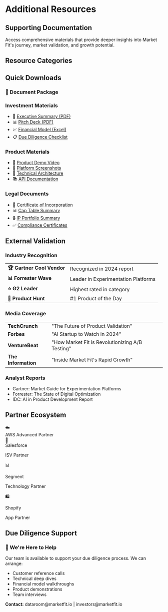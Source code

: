 
<style>{`
  .summary-table {
    width: 100%;
    border-collapse: collapse;
    background: rgba(255, 255, 255, 0.05);
    border-radius: 12px;
    overflow: hidden;
    backdrop-filter: blur(10px);
    margin: 1.5rem 0;
  }
  
  .summary-table td {
    padding: 1rem 1.5rem;
    border-bottom: 1px solid rgba(0, 0, 0, 0.1);
  }
  
  .summary-table td:first-child {
    font-weight: 600;
    background: rgba(0, 0, 0, 0.05);
  }
  
  .summary-table tr:last-child td {
    border-bottom: none;
  }
  
  .dark .summary-table {
    background: rgba(255, 255, 255, 0.05);
  }
  
  .dark .summary-table td {
    border-bottom: 1px solid rgba(255, 255, 255, 0.1);
  }
  
  .dark .summary-table td:first-child {
    background: rgba(255, 255, 255, 0.1);
  }
`}</style>

# Additional Resources

## Supporting Documentation

Access comprehensive materials that provide deeper insights into Market Fit's journey, market validation, and growth potential.

## Resource Categories

<div style={{ display: 'grid', gridTemplateColumns: 'repeat(auto-fit, minmax(300px, 1fr))', gap: '1.5rem', margin: '2rem 0' }}>
  <NavigationCard 
    href="/appendix/press" 
    title="Press & Media" 
    description="Media coverage, press releases, and industry recognition"
    icon="📰"
    featured={true}
  />
  
  <NavigationCard 
    href="/appendix/research" 
    title="Market Research" 
    description="Industry reports, analyst coverage, and market studies"
    icon="📊"
  />
  
  <NavigationCard 
    href="/appendix/technical-docs" 
    title="Technical Documentation" 
    description="Architecture diagrams, API docs, and security audits"
    icon="🔧"
  />
  
  <NavigationCard 
    href="/appendix/customer-references" 
    title="Customer References" 
    description="Reference calls, case studies, and testimonials"
    icon="💬"
  />
  
  <NavigationCard 
    href="/appendix/faq" 
    title="FAQ" 
    description="Answers to common investor questions"
    icon="❓"
  />
  
  <NavigationCard 
    href="/appendix/contact" 
    title="Contact Information" 
    description="Key contacts for due diligence and questions"
    icon="📧"
  />
</div>

## Quick Downloads

<div className="nx-mt-8 nx-rounded-lg nx-bg-gray-50 nx-border nx-border-gray-200 nx-p-6 dark:nx-bg-gray-800 dark:nx-border-gray-700">
  <h3 className="nx-text-lg nx-font-semibold nx-mb-4">📁 Document Package</h3>
  
  ### Investment Materials
  - 📄 [Executive Summary (PDF)](#)
  - 📊 [Pitch Deck (PDF)](#)
  - 📈 [Financial Model (Excel)](#)
  - 📋 [Due Diligence Checklist](#)
  
  ### Product Materials
  - 🎥 [Product Demo Video](#)
  - 📱 [Platform Screenshots](#)
  - 🔧 [Technical Architecture](#)
  - 📚 [API Documentation](#)
  
  ### Legal Documents
  - 📜 [Certificate of Incorporation](#)
  - 📊 [Cap Table Summary](#)
  - 🔒 [IP Portfolio Summary](#)
  - ✅ [Compliance Certificates](#)
</div>

## External Validation

### Industry Recognition
<table className="summary-table">
  <tbody>
    <tr>
      <td><strong>🏆 Gartner Cool Vendor</strong></td>
      <td>Recognized in 2024 report</td>
    </tr>
    <tr>
      <td><strong>📊 Forrester Wave</strong></td>
      <td>Leader in Experimentation Platforms</td>
    </tr>
    <tr>
      <td><strong>⭐ G2 Leader</strong></td>
      <td>Highest rated in category</td>
    </tr>
    <tr>
      <td><strong>🚀 Product Hunt</strong></td>
      <td>#1 Product of the Day</td>
    </tr>
  </tbody>
</table>

### Media Coverage
<table className="summary-table">
  <tbody>
    <tr>
      <td><strong>TechCrunch</strong></td>
      <td>"The Future of Product Validation"</td>
    </tr>
    <tr>
      <td><strong>Forbes</strong></td>
      <td>"AI Startup to Watch in 2024"</td>
    </tr>
    <tr>
      <td><strong>VentureBeat</strong></td>
      <td>"How Market Fit is Revolutionizing A/B Testing"</td>
    </tr>
    <tr>
      <td><strong>The Information</strong></td>
      <td>"Inside Market Fit's Rapid Growth"</td>
    </tr>
  </tbody>
</table>

### Analyst Reports
- Gartner: Market Guide for Experimentation Platforms
- Forrester: The State of Digital Optimization
- IDC: AI in Product Development Report

## Partner Ecosystem

<div className="nx-mt-8 nx-grid nx-grid-cols-2 nx-gap-4 md:nx-grid-cols-4">
  <div className="nx-text-center">
    <div className="nx-text-4xl nx-mb-2">☁️</div>
    <span className="nx-font-medium">AWS</span>
    <span className="nx-text-xs nx-text-gray-600 dark:nx-text-gray-400">Advanced Partner</span>
  </div>
  <div className="nx-text-center">
    <div className="nx-text-4xl nx-mb-2">🔗</div>
    <span className="nx-font-medium">Salesforce</span>
    <p className="nx-text-xs nx-text-gray-600 dark:nx-text-gray-400">ISV Partner</p>
  </div>
  <div className="nx-text-center">
    <div className="nx-text-4xl nx-mb-2">📊</div>
    <p className="nx-font-medium">Segment</p>
    <p className="nx-text-xs nx-text-gray-600 dark:nx-text-gray-400">Technology Partner</p>
  </div>
  <div className="nx-text-center">
    <div className="nx-text-4xl nx-mb-2">🛍️</div>
    <p className="nx-font-medium">Shopify</p>
    <p className="nx-text-xs nx-text-gray-600 dark:nx-text-gray-400">App Partner</p>
  </div>
</div>

## Due Diligence Support

<div className="nx-mt-8 nx-rounded-lg nx-bg-blue-50 nx-border nx-border-blue-200 nx-p-6 dark:nx-bg-blue-900/20 dark:nx-border-blue-800">
  <h3 className="nx-text-lg nx-font-semibold nx-mb-2">🤝 We're Here to Help</h3>
  <p className="nx-text-sm nx-mb-4">
    Our team is available to support your due diligence process. We can arrange:
  </p>
  <ul className="nx-text-sm nx-space-y-1 nx-list-disc nx-list-inside">
    <li>Customer reference calls</li>
    <li>Technical deep dives</li>
    <li>Financial model walkthroughs</li>
    <li>Product demonstrations</li>
    <li>Team interviews</li>
  </ul>
  <p className="nx-text-sm nx-mt-4">
    <strong>Contact:</strong> <span>dataroom@marketfit.io</span> | <span>investors@marketfit.io</span>
  </p>
</div> 